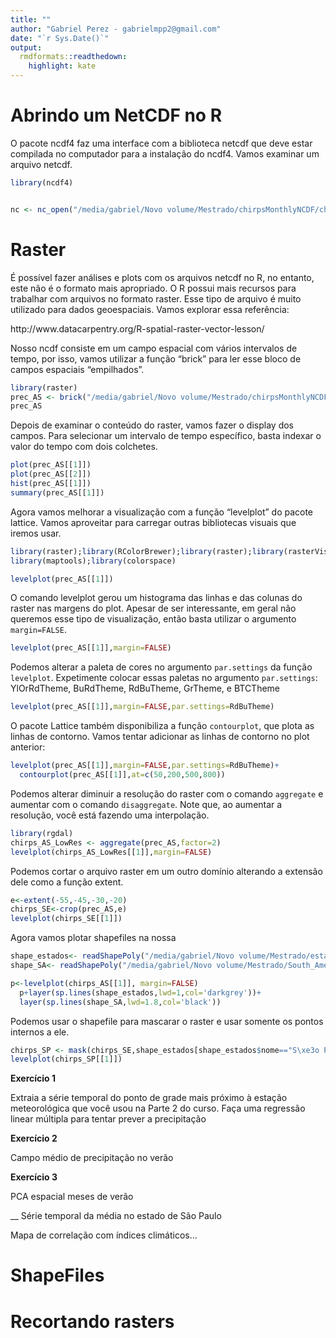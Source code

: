 ```yaml
---
title: ""
author: "Gabriel Perez - gabrielmpp2@gmail.com"
date: "`r Sys.Date()`"
output:
  rmdformats::readthedown:
    highlight: kate
---
```

# Abrindo um NetCDF no R

O pacote ncdf4 faz uma interface com a biblioteca netcdf que deve estar compilada no computador para a instalação do ncdf4. Vamos examinar um arquivo netcdf.

```r
library(ncdf4)


nc <- nc_open("/media/gabriel/Novo volume/Mestrado/chirpsMonthlyNCDF/chirps_AS/chirps015.nc")

```

# Raster  
  
É possível fazer análises e plots com os arquivos netcdf no R, no entanto, este não é o formato mais apropriado. O R possui mais recursos para trabalhar com arquivos no formato raster. Esse tipo de arquivo é muito utilizado para dados geoespaciais. Vamos explorar essa referência:
  
http://www.datacarpentry.org/R-spatial-raster-vector-lesson/  
  
Nosso ncdf consiste em um campo espacial com vários intervalos de tempo, por isso, vamos utilizar a função "brick" para ler esse bloco de campos espaciais "empilhados".

```r
library(raster)
prec_AS <- brick("/media/gabriel/Novo volume/Mestrado/chirpsMonthlyNCDF/chirps_AS/chirps_025.nc")
prec_AS
```
Depois de examinar o conteúdo do raster, vamos fazer o display dos campos. Para selecionar um intervalo de tempo específico, basta indexar o valor do tempo com dois colchetes.


```r
plot(prec_AS[[1]])
plot(prec_AS[[2]])
hist(prec_AS[[1]])
summary(prec_AS[[1]])

```
Agora vamos melhorar a visualização com a função "levelplot" do pacote lattice. Vamos aproveitar para carregar outras bibliotecas visuais que iremos usar.
```r
library(raster);library(RColorBrewer);library(raster);library(rasterVis);library(sp)
library(maptools);library(colorspace)

levelplot(prec_AS[[1]])
```

O comando levelplot gerou um histograma das linhas e das colunas do raster nas margens do plot. Apesar de ser interessante, em geral não queremos esse tipo de visualização, então basta utilizar o argumento `margin=FALSE`.

```r
levelplot(prec_AS[[1]],margin=FALSE)
```

Podemos alterar a paleta de cores no argumento `par.settings` da função `levelplot`. Expetimente colocar essas paletas no argumento `par.settings`: YlOrRdTheme, BuRdTheme, RdBuTheme, GrTheme, e BTCTheme 
```r
levelplot(prec_AS[[1]],margin=FALSE,par.settings=RdBuTheme)

```

O pacote Lattice também disponibiliza a função `contourplot`, que plota as linhas de contorno. Vamos tentar adicionar as linhas de contorno no plot anterior:  
  
```r
levelplot(prec_AS[[1]],margin=FALSE,par.settings=RdBuTheme)+
  contourplot(prec_AS[[1]],at=c(50,200,500,800))

```

Podemos alterar diminuir a resolução do raster com o comando `aggregate` e aumentar com o comando `disaggregate`. Note que, ao aumentar a resolução, você está fazendo uma interpolação.
```r
library(rgdal)
chirps_AS_LowRes <- aggregate(prec_AS,factor=2)
levelplot(chirps_AS_LowRes[[1]],margin=FALSE)
```
  

Podemos cortar o arquivo raster em um outro domínio alterando a extensão dele como a função extent.  
  
```r
e<-extent(-55,-45,-30,-20)
chirps_SE<-crop(prec_AS,e)
levelplot(chirps_SE[[1]])
```
Agora vamos plotar shapefiles na nossa 
```r
shape_estados<- readShapePoly("/media/gabriel/Novo volume/Mestrado/estados_2010.shp")
shape_SA<- readShapePoly("/media/gabriel/Novo volume/Mestrado/South_America/South_America.shp")

p<-levelplot(chirps_AS[[1]], margin=FALSE)
  p+layer(sp.lines(shape_estados,lwd=1,col='darkgrey'))+
  layer(sp.lines(shape_SA,lwd=1.8,col='black'))
```
  
Podemos usar o shapefile para mascarar o raster e usar somente os pontos internos a ele.  
  
```r
chirps_SP <- mask(chirps_SE,shape_estados[shape_estados$nome=="S\xe3o Paulo",])
levelplot(chirps_SP[[1]])
```


__Exercício 1__  
  
Extraia a série temporal do ponto de grade mais próximo à estação meteorológica que você usou na Parte 2 do curso. Faça uma regressão linear múltipla para tentar prever a precipitação
 
__Exercício 2__

Campo médio de precipitação no verão
  
__Exercício 3__  
  
PCA espacial meses de verão    
  
__ Série temporal da média no estado de São Paulo

Mapa de correlação com índices climáticos...


  

  
  
# ShapeFiles
# Recortando rasters
